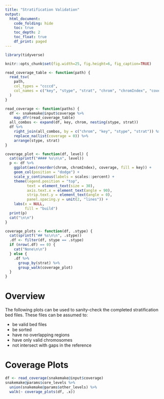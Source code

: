 ```yaml
---
title: "Stratification Validation"
output:
  html_document:
    code_folding: hide
    toc: true
    toc_depth: 2
    toc_float: true
    df_print: paged
---
```

    
```r
library(tidyverse)

knitr::opts_chunk$set(fig.width=25, fig.height=6, fig_caption=TRUE)

read_coverage_table <- function(path) {
  read_tsv(
    path,
    col_types = "ccccd",
    col_names = c("key", "stype", "strat", "chrom", "chromIndex", "coverage")
  )
}

read_coverage <- function(paths) {
  df <- snakemake@input$coverage %>%
    map_dfr(read_coverage_table)
  all_combos <- expand(df, key, chrom, nesting(stype, strat))
  df %>%
    right_join(all_combos, by = c("chrom", "key", "stype", "strat")) %>%
    replace_na(list(coverage = 0)) %>%
    arrange(stype, strat)
}

coverage_plot <- function(df, level) {
  cat(sprintf("#### %s\n\n", level))
  p <- df %>%
    ggplot(aes(reorder(chrom, chromIndex), coverage, fill = key)) +
    geom_col(position = "dodge") +
    scale_y_continuous(labels = scales::percent) +
    theme(legend.position = "top",
          text = element_text(size = 30),
          axis.text.x = element_text(angle = 90),
          strip.text.y = element_text(angle = 0),
          panel.spacing.y = unit(2, "lines")) +
    labs(x = NULL,
         fill = "build")
  print(p)
  cat("\n\n")
}

coverage_plots <- function(df, .stype) {
  cat(sprintf("## %s\n\n", .stype))
  .df <- filter(df, stype == .stype)
  if (nrow(.df) == 0) {
    cat("None\n\n")
  } else {
    .df %>%
      group_by(strat) %>%
      group_walk(coverage_plot)
  }
}

```

# Overview

The following plots can be used to sanity-check the completed stratification bed
files. These files can be assumed to:

* be valid bed files
* be sorted
* have no overlapping regions
* have only valid chromosomes
* not intersect with gaps in the reference

# Coverage Plots

```r
df <- read_coverage(snakemake@input$coverage)
snakemake@params$core_levels %>%
  union(snakemake@params$other_levels) %>%
  walk(~ coverage_plots(df, .x))
```
